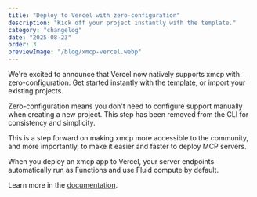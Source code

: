 ```yaml
---
title: "Deploy to Vercel with zero-configuration"
description: "Kick off your project instantly with the template."
category: "changelog"
date: "2025-08-23"
order: 3
previewImage: "/blog/xmcp-vercel.webp"
---
```


We're excited to announce that Vercel now natively supports xmcp with zero-configuration. Get started instantly with the [template](https://vercel.com/templates/backend/xmcp-boilerplate), or import your existing projects.

Zero-configuration means you don't need to configure support manually when creating a new project. This step has been removed from the CLI for consistency and simplicity.

This is a step forward on making xmcp more accessible to the community, and more importantly, to make it easier and faster to deploy MCP servers.

When you deploy an xmcp app to Vercel, your server endpoints automatically run as Functions and use Fluid compute by default.

Learn more in the [documentation](https://vercel.com/docs/frameworks/backend/xmcp).
